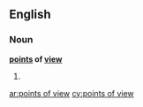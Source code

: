 ==English==

===Noun===
'''[[points]] of [[view]]'''

# {{plural of|point of view}}

[[ar:points of view]]
[[cy:points of view]]